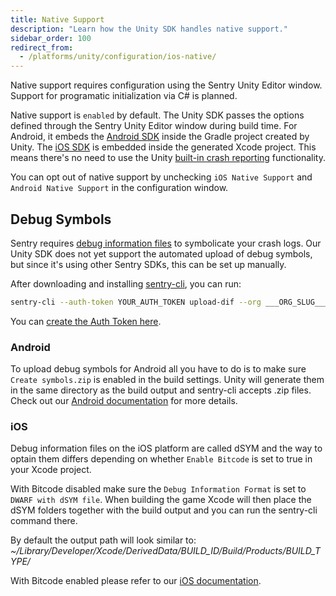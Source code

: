 ```yaml
---
title: Native Support
description: "Learn how the Unity SDK handles native support."
sidebar_order: 100
redirect_from:
  - /platforms/unity/configuration/ios-native/
---
```


<Note>

Native support requires configuration using the Sentry Unity Editor window. Support for programatic initialization via C# is planned.

</Note>

Native support is `enabled` by default. The Unity SDK passes the options defined through the Sentry Unity Editor window during build time. For Android, it embeds the [Android SDK](/platforms/android/) inside the Gradle project created by Unity. The [iOS SDK](/platforms/apple/guides/ios/) is embedded inside the generated Xcode project. This means there's no need to use the Unity [built-in crash reporting](https://docs.unity3d.com/ScriptReference/CrashReport.html) functionality.

You can opt out of native support by unchecking `iOS Native Support` and `Android Native Support` in the configuration window.

## Debug Symbols

Sentry requires [debug information files](/platforms/android/data-management/debug-files/) to symbolicate your crash logs. Our Unity SDK does not yet support the automated upload of debug symbols, but since it's using other Sentry SDKs, this can be set up manually.

After downloading and installing [sentry-cli](/product/cli/installation/), you can run:

```bash
sentry-cli --auth-token YOUR_AUTH_TOKEN upload-dif --org ___ORG_SLUG___ --project ___PROJECT_SLUG___ PATH_TO_SYMBOLS
```

<Note>

You can [create the Auth Token here](https://sentry.io/api/).

</Note>

### Android

To upload debug symbols for Android all you have to do is to make sure `Create symbols.zip` is enabled in the build settings. Unity will generate them in the same directory as the build output and sentry-cli accepts .zip files. Check out our [Android documentation](/platforms/android/proguard/) for more details.

### iOS

Debug information files on the iOS platform are called dSYM and the way to optain them differs depending on whether `Enable Bitcode` is set to true in your Xcode project.

With Bitcode disabled make sure the `Debug Information Format` is set to `DWARF with dSYM file`. When building the game Xcode will then place the dSYM folders together with the build output and you can run the sentry-cli command there.

<Note>

By default the output path will look similar to: _~/Library/Developer/Xcode/DerivedData/BUILD_ID/Build/Products/BUILD_TYPE/_

</Note>

With Bitcode enabled please refer to our [iOS documentation](/platforms/apple/guides/ios/dsym/).

